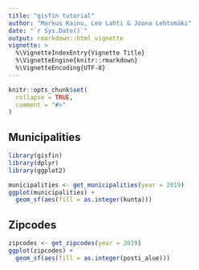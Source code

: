 ```yaml
---
title: "gisfin tutorial"
author: "Markus Kainu, Leo Lahti & Joona Lehtomäki"
date: "`r Sys.Date()`"
output: rmarkdown::html_vignette
vignette: >
  %\VignetteIndexEntry{Vignette Title}
  %\VignetteEngine{knitr::rmarkdown}
  %\VignetteEncoding{UTF-8}
---
```


```r
knitr::opts_chunk$set(
  collapse = TRUE,
  comment = "#>"
)
```

## Municipalities

```r
library(gisfin)
library(dplyr)
library(ggplot2)

municipalities <- get_municipalities(year = 2019)
ggplot(municipalities) + 
  geom_sf(aes(fill = as.integer(kunta)))
```

## Zipcodes


```r
zipcodes <- get_zipcodes(year = 2019) 
ggplot(zipcodes) + 
  geom_sf(aes(fill = as.integer(posti_alue)))
```

